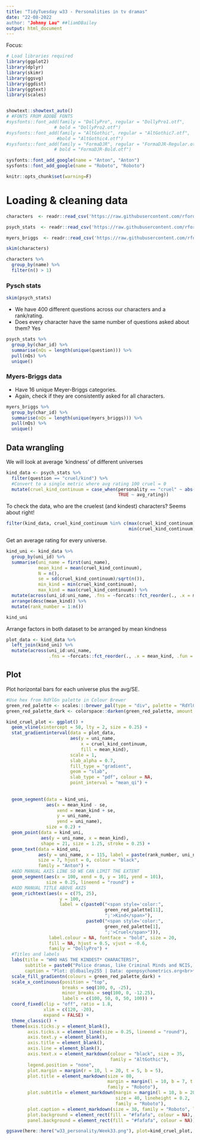 ```yaml
---
title: "TidyTuesday w33 - Personalities in tv dramas"
date: "22-08-2022
author: "Johnny Lau" ##liamDBailey
output: html_document
---
```


Focus: 

```r

# Load libraries required
library(ggplot2)
library(dplyr)
library(skimr)
library(ggsvg)
library(ggdist)
library(ggtext)
library(scales)


showtext::showtext_auto()
# #FONTS FROM ADOBE FONTS
#sysfonts::font_add(family = "DollyPro", regular = "DollyPro1.otf",
                  # bold = "DollyPro2.otf")
#sysfonts::font_add(family = "AltGothic", regular = "AltGothic7.otf",
                   #bold = "AltGothic4.otf")
#sysfonts::font_add(family = "FormaDJR", regular = "FormaDJR-Regular.otf",
                  # bold = "FormaDJR-Bold.otf")

sysfonts::font_add_google(name = "Anton", "Anton")
sysfonts::font_add_google(name = "Roboto", "Roboto")

knitr::opts_chunk$set(warning=F)


```


# Loading & cleaning data

```r
characters  <- readr::read_csv('https://raw.githubusercontent.com/rfordatascience/tidytuesday/master/data/2022/2022-08-16/characters.csv')

psych_stats  <- readr::read_csv('https://raw.githubusercontent.com/rfordatascience/tidytuesday/master/data/2022/2022-08-16/psych_stats.csv')

myers_briggs  <- readr::read_csv('https://raw.githubusercontent.com/rfordatascience/tidytuesday/master/data/2022/2022-08-16/myers_briggs.csv')

```


```r
skim(characters)
```


```r
characters %>% 
  group_by(name) %>% 
  filter(n() > 1)
```

### Pysch stats
```r
skim(psych_stats)
```
- We have 400 different questions across our characters and a rank/rating.
- Does every character have the same number of questions asked about them? Yes

```r
psych_stats %>% 
  group_by(char_id) %>% 
  summarise(nQs = length(unique(question))) %>% 
  pull(nQs) %>% 
  unique()
```
###  Myers-Briggs data
- Have 16 unique Meyer-Briggs categories.
- Again, check if they are consistently asked for all characters.

```r
myers_briggs %>% 
  group_by(char_id) %>% 
  summarise(nQs = length(unique(myers_briggs))) %>% 
  pull(nQs) %>% 
  unique()
```

## Data wrangling

We will look at average 'kindness' of different universes

```r
kind_data <- psych_stats %>% 
  filter(question == "cruel/kind") %>% 
  #Convert to a single metric where avg rating 100 cruel = 0
  mutate(cruel_kind_continuum = case_when(personality == "cruel" ~ abs(avg_rating - 100),
                                          TRUE ~ avg_rating))
```



To check the data, who are the cruelest (and kindest) characters? Seems about right!

```r
filter(kind_data, cruel_kind_continuum %in% c(max(cruel_kind_continuum),
                                              min(cruel_kind_continuum)))

```



Get an average rating for every universe.

```r
kind_uni <- kind_data %>% 
  group_by(uni_id) %>% 
  summarise(uni_name = first(uni_name),
            mean_kind = mean(cruel_kind_continuum),
            N = n(),
            se = sd(cruel_kind_continuum)/sqrt(n()),
            min_kind = min(cruel_kind_continuum),
            max_kind = max(cruel_kind_continuum)) %>% 
  mutate(across(uni_id:uni_name, .fns = ~forcats::fct_reorder(., .x = mean_kind, .fun = first))) %>% 
  arrange(desc(mean_kind)) %>% 
  mutate(rank_number = 1:n())

kind_uni
```



Arrange factors in both dataset to be arranged by mean kindness

```r
plot_data <- kind_data %>% 
  left_join(kind_uni) %>% 
  mutate(across(uni_id:uni_name,
                .fns = ~forcats::fct_reorder(., .x = mean_kind, .fun = first)))

```

## Plot

Plot horizontal bars for each universe plus the avg/SE.

```r
#Use hex from RdYlGn palette in Colour Brewer
green_red_palette <- scales:::brewer_pal(type = "div", palette = "RdYlGn")(11)
green_red_palette_dark <- colorspace::darken(green_red_palette, amount = 0.2)

```




```r
kind_cruel_plot <- ggplot() +
  geom_vline(xintercept = 50, lty = 2, size = 0.25) +
  stat_gradientinterval(data = plot_data,
                        aes(y = uni_name,
                            x = cruel_kind_continuum,
                            fill = mean_kind),
                        scale = 1,
                        slab_alpha = 0.7,
                        fill_type = "gradient",
                        geom = "slab",
                        slab_type = "pdf", colour = NA,
                        point_interval = "mean_qi") +
  
  
  geom_segment(data = kind_uni,
               aes(x = mean_kind - se,
                   xend = mean_kind + se,
                   y = uni_name,
                   yend = uni_name),
               size = 0.2) +
  geom_point(data = kind_uni,
             aes(y = uni_name, x = mean_kind),
             shape = 21, size = 1.25, stroke = 0.25) +
  geom_text(data = kind_uni,
            aes(y = uni_name, x = 115, label = paste(rank_number, uni_name, sep = ". ")),
            size = 7, hjust = 0, colour = "black",
            family = "Anton") +
  #ADD MANUAL AXIS LINE SO WE CAN LIMIT THE EXTENT
  geom_segment(aes(x = 100, xend = 0, y = 101, yend = 101),
               size = 0.25, lineend = "round") +
  #ADD MANUAL TITLE ABOVE AXIS
  geom_richtext(aes(x = c(75, 25),
                    y = 100,
                    label = c(paste0("<span style='color:",
                                     green_red_palette[11],
                                     ";'>Kind</span>"),
                              paste0("<span style='color:",
                                     green_red_palette[1],
                                     ";'>Cruel</span>"))),
                label.colour = NA, fontface = "bold", size = 20,
                fill = NA, hjust = 0.5, vjust = -0.6,
                family = "DollyPro") +
  #Titles and labels
  labs(title = "WHO HAS THE KINDEST* CHARACTERS?",
       subtitle = paste0("Police dramas, like Criminal Minds and NCIS, have the KINDEST characters on average<br>In comparison, comedy TV shows have some of the  CRUELEST characters,<br> like Always Sunny, Veep, and Archer."),
       caption = "Plot: @ldbailey255 | Data: openpsychometrics.org<br>* A characters score is aggregated from millions of users who rate fictional characters on a continuum from cruel to kind.") +
  scale_fill_gradientn(colours = green_red_palette_dark) +
  scale_x_continuous(position = "top",
                     breaks = seq(100, 0, -25),
                     minor_breaks = seq(100, 0, -12.25),
                     labels = c(100, 50, 0, 50, 100)) +
  coord_fixed(clip = "off", ratio = 1.8,
              xlim = c(120, -20),
              expand = FALSE) +
  theme_classic() +
  theme(axis.ticks.y = element_blank(),
        axis.ticks.x = element_line(size = 0.25, lineend = "round"),
        axis.text.y = element_blank(),
        axis.title = element_blank(),
        axis.line = element_blank(),
        axis.text.x = element_markdown(colour = "black", size = 35,
                                       family = "AltGothic"),
        legend.position = "none",
        plot.margin = margin(r = 10, l = 20, t = 5, b = 5),
        plot.title = element_markdown(size = 80,
                                      margin = margin(l = 10, b = 7, t = 10),
                                      family = "Roboto"),
        plot.subtitle = element_markdown(margin = margin(l = 10, b = 20),
                                         size = 40, lineheight = 0.2,
                                         family = "Roboto"),
        plot.caption = element_markdown(size = 30, family = "Roboto", lineheight = 0.1),
        plot.background = element_rect(fill = "#fafafa", colour = NA),
        panel.background = element_rect(fill = "#fafafa", colour = NA))

ggsave(here::here("w33_personality/Week33.png"), plot=kind_cruel_plot, height = 6, width = 4, dpi = 600)

```
